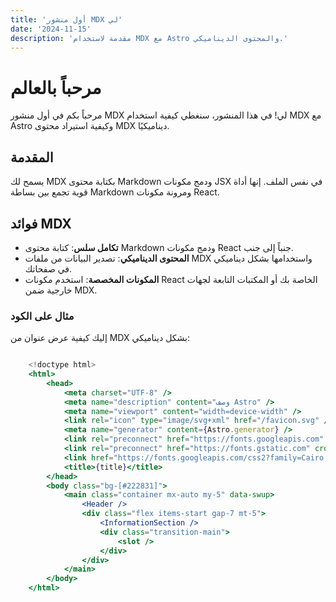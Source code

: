 ```yaml
---
title: 'أول منشور MDX لي'
date: '2024-11-15'
description: 'مقدمة لاستخدام MDX مع Astro والمحتوى الديناميكي.'
---
```


# مرحباً بالعالم

مرحباً بكم في أول منشور MDX لي! في هذا المنشور، سنغطي كيفية استخدام MDX مع Astro وكيفية استيراد محتوى MDX ديناميكيًا.

## المقدمة

يسمح لك MDX بكتابة محتوى Markdown ودمج مكونات JSX في نفس الملف. إنها أداة قوية تجمع بين بساطة Markdown ومرونة مكونات React.

## فوائد MDX

- **تكامل سلس**: كتابة محتوى Markdown ودمج مكونات React جنباً إلى جنب.
- **المحتوى الديناميكي**: تصدير البيانات من ملفات MDX واستخدامها بشكل ديناميكي في صفحاتك.
- **المكونات المخصصة**: استخدم مكونات React الخاصة بك أو المكتبات التابعة لجهات خارجية ضمن MDX.

### مثال على الكود

إليك كيفية عرض عنوان من MDX بشكل ديناميكي: 

```jsx

    <!doctype html>
    <html>
        <head>
            <meta charset="UTF-8" />
            <meta name="description" content="وصف Astro" />
            <meta name="viewport" content="width=device-width" />
            <link rel="icon" type="image/svg+xml" href="/favicon.svg" />
            <meta name="generator" content={Astro.generator} />
            <link rel="preconnect" href="https://fonts.googleapis.com" />
            <link rel="preconnect" href="https://fonts.gstatic.com" crossorigin />
            <link href="https://fonts.googleapis.com/css2?family=Cairo:wght@200..1000&display=swap" rel="stylesheet" />
            <title>{title}</title>
        </head>
        <body class="bg-[#222831]">
            <main class="container mx-auto my-5" data-swup>
                <Header />
                <div class="flex items-start gap-7 mt-5">
                    <InformationSection />
                    <div class="transition-main">
                        <slot />
                    </div>
                </div>
            </main>
        </body>
    </html>

```